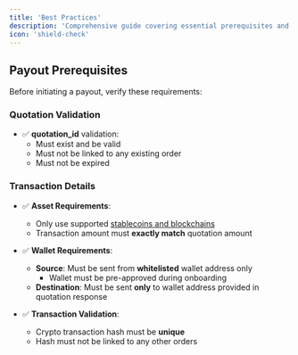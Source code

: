 ```yaml
---
title: 'Best Practices'
description: 'Comprehensive guide covering essential prerequisites and validation requirements for DollarPe API integrations, including payout processing, customer creation.'
icon: 'shield-check'
---
```


## Payout Prerequisites

Before initiating a payout, verify these requirements:

### Quotation Validation
- ✅ **quotation_id** validation:
  - Must exist and be valid
  - Must not be linked to any existing order
  - Must not be expired

### Transaction Details
- ✅ **Asset Requirements**:
  - Only use supported [stablecoins and blockchains](/guides/support/stablecoins_and_blockchains)
  - Transaction amount must **exactly match** quotation amount

- ✅ **Wallet Requirements**:
  - **Source**: Must be sent from **whitelisted** wallet address only
    - Wallet must be pre-approved during onboarding
  - **Destination**: Must be sent **only** to wallet address provided in quotation response

- ✅ **Transaction Validation**:
  - Crypto transaction hash must be **unique**
  - Hash must not be linked to any other orders